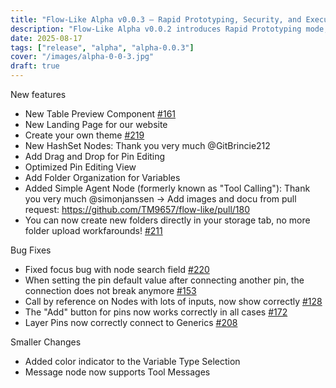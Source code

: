 ```yaml
---
title: "Flow-Like Alpha v0.0.3 — Rapid Prototyping, Security, and Execution Fixes 🚀"
description: "Flow-Like Alpha v0.0.2 introduces Rapid Prototyping mode, new models, secure offline sharing, and execution fixes."
date: 2025-08-17
tags: ["release", "alpha", "alpha-0.0.3"]
cover: "/images/alpha-0-0-3.jpg"
draft: true
---
```


New features
- New Table Preview Component [#161](https://github.com/TM9657/flow-like/issues/161)
- New Landing Page for our website
- Create your own theme [#219](https://github.com/TM9657/flow-like/issues/219)
- New HashSet Nodes: Thank you very much @GitBrincie212
- Add Drag and Drop for Pin Editing
- Optimized Pin Editing View
- Add Folder Organization for Variables
- Added Simple Agent Node (formerly known as "Tool Calling"): Thank you very much @simonjanssen -> Add images and docu from pull request: https://github.com/TM9657/flow-like/pull/180
- You can now create new folders directly in your storage tab, no more folder upload workfarounds! [#211](https://github.com/TM9657/flow-like/issues/211)

Bug Fixes
- Fixed focus bug with node search field [#220](https://github.com/TM9657/flow-like/issues/220)
- When setting the pin default value after connecting another pin, the connection does not break anymore [#153](https://github.com/TM9657/flow-like/issues/153)
- Call by reference on Nodes with lots of inputs, now show correctly [#128](https://github.com/TM9657/flow-like/issues/128)
- The "Add" button for pins now works correctly in all cases [#172](https://github.com/TM9657/flow-like/issues/172)
- Layer Pins now correctly connect to Generics [#208](https://github.com/TM9657/flow-like/issues/208)


Smaller Changes
- Added color indicator to the Variable Type Selection
- Message node now supports Tool Messages